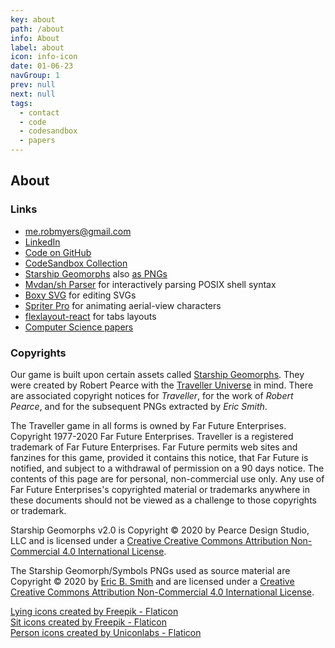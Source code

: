 ```yaml
---
key: about
path: /about
info: About
label: about
icon: info-icon
date: 01-06-23
navGroup: 1
prev: null
next: null
tags:
  - contact
  - code
  - codesandbox
  - papers
---
```


## About

### Links

- [me.robmyers@gmail.com](mailto:me.robmyers@gmail.com "@new-tab")
- [LinkedIn](https://www.linkedin.com/in/robert-myers-4822ab18a/)
- [Code on GitHub](https://github.com/rob-myers/the-last-redoubt/)
- [CodeSandbox Collection](https://codesandbox.io/dashboard/all/The%20Last%20Redoubt?workspace=549801c1-91a6-4104-84da-16da83c0a5c8)
- [Starship Geomorphs](http://travellerrpgblog.blogspot.com/2020/07/starship-geomorphs-20.html) also [as PNGs](http://ericbsmith.no-ip.org/geomorphs/)
- [Mvdan/sh Parser](https://github.com/mvdan/sh) for interactively parsing POSIX shell syntax
- [Boxy SVG](https://boxy-svg.com/) for editing SVGs
- [Spriter Pro](https://brashmonkey.com/) for animating aerial-view characters
- [flexlayout-react](https://www.npmjs.com/package/flexlayout-react) for tabs layouts
- [Computer Science papers](https://dblp.org/pid/81/8748.html)

### Copyrights

Our game is built upon certain assets called [Starship Geomorphs](http://travellerrpgblog.blogspot.com/2020/07/starship-geomorphs-20.html).
They were created by Robert Pearce with the [Traveller Universe](https://en.wikipedia.org/wiki/Traveller_(role-playing_game)) in mind.
There are associated copyright notices for _Traveller_, for the work of _Robert Pearce_, and for the subsequent PNGs extracted by _Eric Smith_.

<aside title="copyright-traveller">

The Traveller game in all forms is owned by Far Future Enterprises. Copyright 1977-2020 Far Future Enterprises. Traveller is a registered trademark of Far Future Enterprises. Far Future permits web sites and fanzines for this game, provided it contains this notice, that Far Future is notified, and subject to a withdrawal of permission on a 90 days notice. The contents of this page are for personal, non-commercial use only. Any use of Far Future Enterprises's copyrighted material or trademarks anywhere in these documents should not be viewed as a challenge to those copyrights or trademark.

</aside>

<aside title="copyright-robert-pearce">

Starship Geomorphs v2.0 is Copyright © 2020 by Pearce Design Studio, LLC and is licensed under a [Creative Creative Commons Attribution Non-Commercial 4.0 International License](https://creativecommons.org/licenses/by-nc/4.0/).

</aside>

<aside title="copyright-eric-smith">

The Starship Geomorph/Symbols PNGs used as source material are Copyright © 2020 by [Eric B. Smith](mailto:ericbsmith42@gmail.com) and are licensed under a [Creative Creative Commons Attribution Non-Commercial 4.0 International License](https://creativecommons.org/licenses/by-nc/4.0/).

</aside>

<aside title="copyright-flaticon">
  <a href="https://www.flaticon.com/free-icons/lying" title="lying icons">Lying icons created by Freepik - Flaticon</a>
  <br/>
  <a href="https://www.flaticon.com/free-icons/sit" title="sit icons">Sit icons created by Freepik - Flaticon</a>
  <br/>
  <a href="https://www.flaticon.com/free-icons/person" title="person icons">Person icons created by Uniconlabs - Flaticon</a>
</aside>
